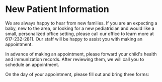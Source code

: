 
# New Patient Information

We are always happy to hear from new families. If you are an expecting a baby, new to the area, or looking for a new pediatrician and would like a small, personalized office setting, please call our office to learn more at 617-232-2811. Our staff will be happy to assist you with making an appointment.

In advance of making an appointment, please forward your child's health and immunization records. After reviewing them, we will call you to schedule an appointment.

On the day of your appointment, please fill out and bring three forms:

<Resource
  url="https://files.rothrotterlaster.com/new-patient.pdf"
  name="New Patient Information"
/>

<Resource
  url="https://files.rothrotterlaster.com/family-history.pdf"
  name="Family History Form"
/>

<Resource
  url="https://files.rothrotterlaster.com/general-consent.pdf"
  name="General Consent Form"
/>
